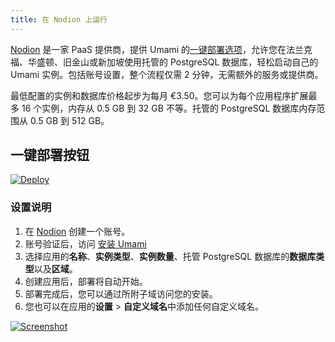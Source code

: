 ```yaml
---
title: 在 Nodion 上运行
---
```


[Nodion](https://www.nodion.com/en/) 是一家 PaaS 提供商，提供 Umami 的[一键部署选项](https://www.nodion.com/en/deploy/umami/)，允许您在法兰克福、华盛顿、旧金山或新加坡使用托管的 PostgreSQL 数据库，轻松启动自己的 Umami 实例。包括账号设置，整个流程仅需 2 分钟，无需额外的服务或提供商。

最低配置的实例和数据库价格起步为每月 €3.50。您可以为每个应用程序扩展最多 16 个实例，内存从 0.5 GB 到 32 GB 不等。托管的 PostgreSQL 数据库内存范围从 0.5 GB 到 512 GB。


## 一键部署按钮

[![Deploy](https://nodion-static.nodioncdn.com/nodion-button-m.svg)](https://my.nodion.com/applications/new?preset=umami)


### 设置说明

1. 在 [Nodion](https://my.nodion.com/auth/sign_up) 创建一个账号。
1. 账号验证后，访问 [安装 Umami](https://my.nodion.com/applications/new?preset=umami)
1. 选择应用的**名称**、**实例类型**、**实例数量**、托管 PostgreSQL 数据库的**数据库类型**以及**区域**。
1. 创建应用后，部署将自动开始。
1. 部署完成后，您可以通过所附子域访问您的安装。
1. 您也可以在应用的**设置** > **自定义域名**中添加任何自定义域名。

[![Screenshot](https://nodion-static.nodioncdn.com/deploy-umami-1.png)](https://my.nodion.com/applications/new?preset=umami)
